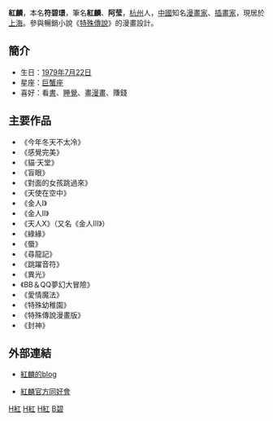'''紅麟'''{{BD|1979年|7月22日|||H紅}}，本名'''符碧璟'''，筆名'''紅麟'''、'''阿莹'''，[[杭州|杭州]]人，[[中國|中國]]知名[[漫畫家|漫畫家]]、[[插畫家|插畫家]]，現居於[[上海|上海]]。參與暢銷小說《[[特殊傳說|特殊傳說]]》的漫畫設計。

== 簡介 ==
*生日：[[1979年|1979年]][[7月22日|7月22日]]
*星座：[[巨蟹座|巨蟹座]]
*喜好：看[[書|書]]、[[睡覺|睡覺]]、畫[[漫畫|漫畫]]、賺錢

== 主要作品 ==
*《今年冬天不太冷》
*《感覺完美》
*《貓·天堂》
*《盲眼》
*《對面的女孩跳過來》
*《天使在空中》
*《金人Ⅰ》
*《金人Ⅱ》
*《天人X》（又名《金人Ⅲ》）
*《綠緣》
*《蜃》
*《尋龍記》
*《跳躍音符》
*《異光》
*《BB＆QQ夢幻大冒險》
*《愛情魔法》
*《特殊幼稚園》
*《特殊傳說漫畫版》
*《封神》

== 外部連結 ==
*{{zh-hans}}[http://ayingcomic.blog.163.com/ 紅麟的blog]{{dead link|date=2019年5月 |bot=InternetArchiveBot |fix-attempted=yes }}
*{{zh-hans}}[http://honglinfans.5d6d.com/bbs.php 紅麟官方同好會]{{dead link|date=2018年4月 |bot=InternetArchiveBot |fix-attempted=yes }}

[[Category:中華人民共和國漫畫家|H紅]]
[[Category:中華人民共和國插畫家|H紅]]
[[Category:杭州人|H紅]]
[[Category:符姓|B碧]]